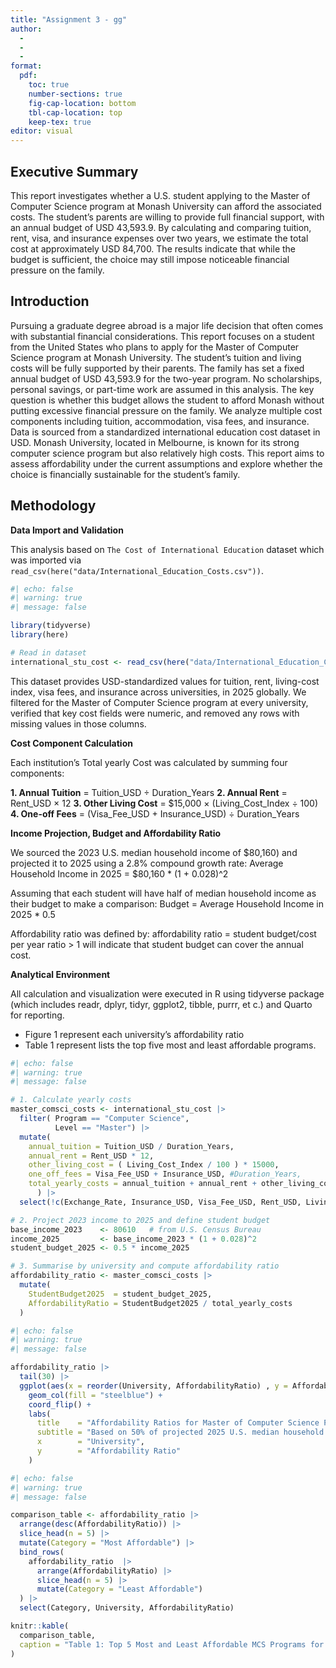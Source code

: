 ```yaml
---
title: "Assignment 3 - gg"
author:
  - 
  - 
  - 
format:
  pdf:
    toc: true
    number-sections: true
    fig-cap-location: bottom
    tbl-cap-location: top
    keep-tex: true
editor: visual
---
```


## Executive Summary

This report investigates whether a U.S. student applying to the Master of Computer Science program at Monash University can afford the associated costs.
The student’s parents are willing to provide full financial support, with an annual budget of USD 43,593.9.
By calculating and comparing tuition, rent, visa, and insurance expenses over two years, we estimate the total cost at approximately USD 84,700.
The results indicate that while the budget is sufficient, the choice may still impose noticeable financial pressure on the family.

## Introduction

Pursuing a graduate degree abroad is a major life decision that often comes with substantial financial considerations.
This report focuses on a student from the United States who plans to apply for the Master of Computer Science program at Monash University.
The student’s tuition and living costs will be fully supported by their parents.
The family has set a fixed annual budget of USD 43,593.9 for the two-year program.
No scholarships, personal savings, or part-time work are assumed in this analysis.
The key question is whether this budget allows the student to afford Monash without putting excessive financial pressure on the family.
We analyze multiple cost components including tuition, accommodation, visa fees, and insurance.
Data is sourced from a standardized international education cost dataset in USD.
Monash University, located in Melbourne, is known for its strong computer science program but also relatively high costs.
This report aims to assess affordability under the current assumptions and explore whether the choice is financially sustainable for the student’s family.

## Methodology

**Data Import and Validation**

This analysis based on `The Cost of International Education` dataset which was imported via `read_csv(here("data/International_Education_Costs.csv"))`.

```r
#| echo: false
#| warning: true
#| message: false

library(tidyverse)
library(here)

# Read in dataset
international_stu_cost <- read_csv(here("data/International_Education_Costs.csv"))

```

This dataset provides USD-standardized values for tuition, rent, living-cost index, visa fees, and insurance across universities, in 2025 globally. We filtered for the Master of Computer Science program at every university, verified that key cost fields were numeric, and removed any rows with missing values in those columns.

**Cost Component Calculation**

Each institution’s Total yearly Cost was calculated by summing four components:

**1. Annual Tuition** = Tuition_USD ÷ Duration_Years
**2. Annual Rent** = Rent_USD × 12 
**3. Other Living Cost** = \$15,000 × (Living_Cost_Index ÷ 100) 
**4. One-off Fees** = (Visa_Fee_USD + Insurance_USD) ÷ Duration_Years 

**Income Projection, Budget and Affordability Ratio**

We sourced the 2023 U.S. median household income of \$80,160) and projected it to 2025 using a 2.8% compound growth rate: Average Household Income in 2025 = \$80,160 \* (1 + 0.028)\^2

Assuming that each student will have half of median household income as their budget to make a comparison: Budget = Average Household Income in 2025 \* 0.5

Affordability ratio was defined by: affordability ratio = student budget/cost per year ratio \> 1 will indicate that student budget can cover the annual cost.

**Analytical Environment**

All calculation and visualization were executed in R using tidyverse package (which includes readr, dplyr, tidyr, ggplot2, tibble, purrr, et c.) and Quarto for reporting.

- Figure 1 represent each university’s affordability ratio
- Table 1 represent lists the top five most and least affordable programs.

```r
#| echo: false
#| warning: true
#| message: false

# 1. Calculate yearly costs
master_comsci_costs <- international_stu_cost |>
  filter( Program == "Computer Science",
          Level == "Master") |>
  mutate(
    annual_tuition = Tuition_USD / Duration_Years,
    annual_rent = Rent_USD * 12,
    other_living_cost = ( Living_Cost_Index / 100 ) * 15000,
    one_off_fees = Visa_Fee_USD + Insurance_USD, #Duration_Years,
    total_yearly_costs = annual_tuition + annual_rent + other_living_cost + one_off_fees 
      ) |>
  select(!c(Exchange_Rate, Insurance_USD, Visa_Fee_USD, Rent_USD, Living_Cost_Index, Tuition_USD, Duration_Years))

# 2. Project 2023 income to 2025 and define student budget
base_income_2023    <- 80610   # from U.S. Census Bureau
income_2025         <- base_income_2023 * (1 + 0.028)^2
student_budget_2025 <- 0.5 * income_2025

# 3. Summarise by university and compute affordability ratio
affordability_ratio <- master_comsci_costs |>
  mutate(
    StudentBudget2025  = student_budget_2025,
    AffordabilityRatio = StudentBudget2025 / total_yearly_costs
  )
```

```r
#| echo: false
#| warning: true
#| message: false

affordability_ratio |>
  tail(30) |>
  ggplot(aes(x = reorder(University, AffordabilityRatio) , y = AffordabilityRatio)) +
    geom_col(fill = "steelblue") +
    coord_flip() +
    labs(
      title    = "Affordability Ratios for Master of Computer Science Programs",
      subtitle = "Based on 50% of projected 2025 U.S. median household income",
      x        = "University",
      y        = "Affordability Ratio"
    ) 
```

```r
#| echo: false
#| warning: true
#| message: false

comparison_table <- affordability_ratio |>
  arrange(desc(AffordabilityRatio)) |>
  slice_head(n = 5) |>
  mutate(Category = "Most Affordable") |>
  bind_rows(
    affordability_ratio  |>
      arrange(AffordabilityRatio) |>
      slice_head(n = 5) |>
      mutate(Category = "Least Affordable")
  ) |>
  select(Category, University, AffordabilityRatio)

knitr::kable(
  comparison_table,
  caption = "Table 1: Top 5 Most and Least Affordable MCS Programs for U.S. Students in 2025"
)
```

